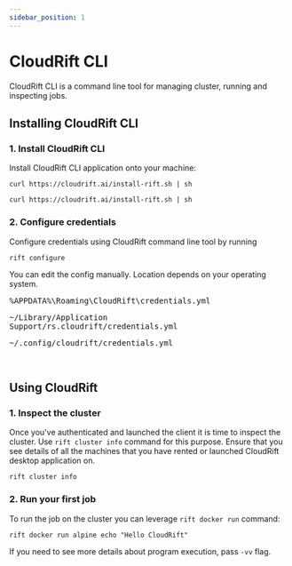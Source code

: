 ```yaml
---
sidebar_position: 1
---
```



# CloudRift CLI

CloudRift CLI is a command line tool for managing cluster, running and inspecting jobs.

## Installing CloudRift CLI

### 1. Install CloudRift CLI

Install CloudRift CLI application onto your machine:

<Tabs groupId="operating-systems">
  <TabItem value="win" label="Windows">
    <DownloadWindowsInstaller/>
  </TabItem>
  <TabItem value="mac" label="Mac">

  ```shell
  curl https://cloudrift.ai/install-rift.sh | sh
  ```

  </TabItem>
  <TabItem value="linux" label="Linux">

  ```shell
  curl https://cloudrift.ai/install-rift.sh | sh
  ```

  </TabItem>
</Tabs>

### 2. Configure credentials

Configure credentials using CloudRift command line tool by running
```shell
rift configure
```

You can edit the config manually. Location depends on your operating system.
<Tabs groupId="operating-systems">
    <TabItem value="win" label="Windows">
        <pre>%APPDATA%\Roaming\CloudRift\credentials.yml</pre>
    </TabItem>
    <TabItem value="mac" label="Mac">
        <pre>~/Library/Application Support/rs.cloudrift/credentials.yml</pre>
    </TabItem>
    <TabItem value="linux" label="Linux">
        <pre>~/.config/cloudrift/credentials.yml</pre>
    </TabItem>
</Tabs>
<br/>

## Using CloudRift

### 1. Inspect the cluster

Once you've authenticated and launched the client it is time to inspect the cluster.
Use `rift cluster info` command for this purpose. Ensure that you see details of all
the machines that you have rented or launched CloudRift desktop application on.

```shell
rift cluster info
```

### 2. Run your first job

To run the job on the cluster you can leverage `rift docker run` command:

```shell
rift docker run alpine echo "Hello CloudRift"
```

If you need to see more details about program execution, pass `-vv` flag.
